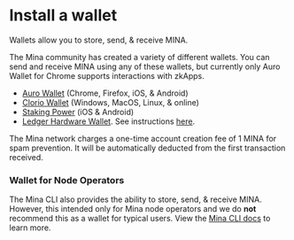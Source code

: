 
# Install a wallet

Wallets allow you to store, send, & receive MINA.

The Mina community has created a variety of different wallets. You can send and receive MINA using any of these wallets, but currently only Auro Wallet for Chrome supports interactions with zkApps.

- <a href="https://www.aurowallet.com">Auro Wallet</a> (Chrome, Firefox, iOS, & Android)
- <a href="https://clor.io">Clorio Wallet</a> (Windows, MacOS, Linux, & online)
- <a href="https://www.staking-power.com">Staking Power</a> (iOS & Android)
- <a href="https://www.ledger.com/mina-wallet">Ledger Hardware Wallet</a>. See instructions <a href="https://docs.minaprotocol.com/en/node-operators/ledger-app-mina">here</a>.

<Alert kind="note">

The Mina network charges a one-time account creation fee of 1 MINA for spam prevention. It will be automatically deducted from the first transaction received.

</Alert>

### Wallet for Node Operators

The Mina CLI also provides the ability to store, send, & receive MINA. However, this intended only for Mina node operators and we do **not** recommend this as a wallet for typical users. View the <a href="https://docs.minaprotocol.com/en/node-operators/cli-reference">Mina CLI docs</a> to learn more.
